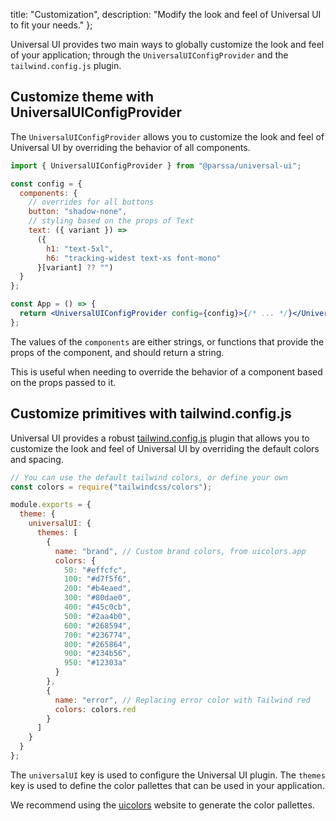 
  title: "Customization",
  description: "Modify the look and feel of Universal UI to fit your needs."
};

Universal UI provides two main ways to globally customize the look and feel of your application; through the `UniversalUIConfigProvider` and the `tailwind.config.js` plugin.

## Customize theme with UniversalUIConfigProvider

The `UniversalUIConfigProvider` allows you to customize the look and feel of Universal UI by overriding the behavior of all components.

```jsx
import { UniversalUIConfigProvider } from "@parssa/universal-ui";

const config = {
  components: {
    // overrides for all buttons
    button: "shadow-none",
    // styling based on the props of Text
    text: ({ variant }) =>
      ({
        h1: "text-5xl",
        h6: "tracking-widest text-xs font-mono"
      }[variant] ?? "")
  }
};

const App = () => {
  return <UniversalUIConfigProvider config={config}>{/* ... */}</UniversalUIConfigProvider>;
};
```

The values of the `components` are either strings, or functions that provide the props of the component, and should return a string.

This is useful when needing to override the behavior of a component based on the props passed to it.

## Customize primitives with tailwind.config.js

Universal UI provides a robust [tailwind.config.js](https://tailwindcss.com/docs/configuration) plugin that allows you to customize the look and feel of Universal UI by overriding the default colors and spacing.

```js
// You can use the default tailwind colors, or define your own
const colors = require("tailwindcss/colors");

module.exports = {
  theme: {
    universalUI: {
      themes: [
        {
          name: "brand", // Custom brand colors, from uicolors.app
          colors: {
            50: "#effcfc",
            100: "#d7f5f6",
            200: "#b4eaed",
            300: "#80dae0",
            400: "#45c0cb",
            500: "#2aa4b0",
            600: "#268594",
            700: "#236774",
            800: "#265864",
            900: "#234b56",
            950: "#12303a"
          }
        },
        {
          name: "error", // Replacing error color with Tailwind red
          colors: colors.red
        }
      ]
    }
  }
};
```

The `universalUI` key is used to configure the Universal UI plugin. The `themes` key is used to define the color pallettes that can be used in your application.

We recommend using the [uicolors](https://uicolors.app/create) website to generate the color pallettes.

